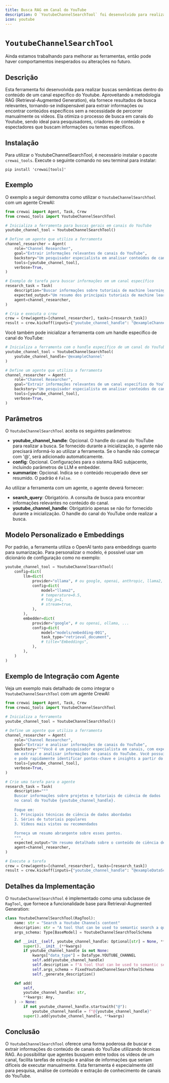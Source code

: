 ```yaml
---
title: Busca RAG em Canal do YouTube
description: O `YoutubeChannelSearchTool` foi desenvolvido para realizar buscas RAG (Retrieval-Augmented Generation) no conteúdo de um canal do Youtube.
icon: youtube
---
```


# `YoutubeChannelSearchTool`

<Note>
    Ainda estamos trabalhando para melhorar as ferramentas, então pode haver comportamentos inesperados ou alterações no futuro.
</Note>

## Descrição

Esta ferramenta foi desenvolvida para realizar buscas semânticas dentro do conteúdo de um canal específico do Youtube.
Aproveitando a metodologia RAG (Retrieval-Augmented Generation), ela fornece resultados de busca relevantes,
tornando-se indispensável para extrair informações ou encontrar conteúdos específicos sem a necessidade de percorrer manualmente os vídeos.
Ela otimiza o processo de busca em canais do Youtube, sendo ideal para pesquisadores, criadores de conteúdo e espectadores que buscam informações ou temas específicos.

## Instalação

Para utilizar o YoutubeChannelSearchTool, é necessário instalar o pacote `crewai_tools`. Execute o seguinte comando no seu terminal para instalar:

```shell
pip install 'crewai[tools]'
```

## Exemplo

O exemplo a seguir demonstra como utilizar o `YoutubeChannelSearchTool` com um agente CrewAI:

```python Code
from crewai import Agent, Task, Crew
from crewai_tools import YoutubeChannelSearchTool

# Inicializa a ferramenta para buscas gerais em canais do YouTube
youtube_channel_tool = YoutubeChannelSearchTool()

# Define um agente que utiliza a ferramenta
channel_researcher = Agent(
    role="Channel Researcher",
    goal="Extrair informações relevantes de canais do YouTube",
    backstory="Um pesquisador especialista em analisar conteúdos de canais do YouTube.",
    tools=[youtube_channel_tool],
    verbose=True,
)

# Exemplo de tarefa para buscar informações em um canal específico
research_task = Task(
    description="Buscar informações sobre tutoriais de machine learning no canal do YouTube {youtube_channel_handle}",
    expected_output="Um resumo dos principais tutoriais de machine learning disponíveis no canal.",
    agent=channel_researcher,
)

# Cria e executa o crew
crew = Crew(agents=[channel_researcher], tasks=[research_task])
result = crew.kickoff(inputs={"youtube_channel_handle": "@exampleChannel"})
```

Você também pode inicializar a ferramenta com um handle específico de canal do YouTube:

```python Code
# Inicializa a ferramenta com o handle específico de um canal do YouTube
youtube_channel_tool = YoutubeChannelSearchTool(
    youtube_channel_handle='@exampleChannel'
)

# Define um agente que utiliza a ferramenta
channel_researcher = Agent(
    role="Channel Researcher",
    goal="Extrair informações relevantes de um canal específico do YouTube",
    backstory="Um pesquisador especialista em analisar conteúdos de canais do YouTube.",
    tools=[youtube_channel_tool],
    verbose=True,
)
```

## Parâmetros

O `YoutubeChannelSearchTool` aceita os seguintes parâmetros:

- **youtube_channel_handle**: Opcional. O handle do canal do YouTube para realizar a busca. Se fornecido durante a inicialização, o agente não precisará informá-lo ao utilizar a ferramenta. Se o handle não começar com '@', será adicionado automaticamente.
- **config**: Opcional. Configurações para o sistema RAG subjacente, incluindo parâmetros de LLM e embedder.
- **summarize**: Opcional. Indica se o conteúdo recuperado deve ser resumido. O padrão é `False`.

Ao utilizar a ferramenta com um agente, o agente deverá fornecer:

- **search_query**: Obrigatório. A consulta de busca para encontrar informações relevantes no conteúdo do canal.
- **youtube_channel_handle**: Obrigatório apenas se não for fornecido durante a inicialização. O handle do canal do YouTube onde realizar a busca.

## Modelo Personalizado e Embeddings

Por padrão, a ferramenta utiliza o OpenAI tanto para embeddings quanto para sumarização. Para personalizar o modelo, é possível usar um dicionário de configuração como no exemplo:

```python Code  
youtube_channel_tool = YoutubeChannelSearchTool(
    config=dict(
        llm=dict(
            provider="ollama", # ou google, openai, anthropic, llama2, ...
            config=dict(
                model="llama2",
                # temperature=0.5,
                # top_p=1,
                # stream=true,
            ),
        ),
        embedder=dict(
            provider="google", # ou openai, ollama, ...
            config=dict(
                model="models/embedding-001",
                task_type="retrieval_document",
                # title="Embeddings",
            ),
        ),
    )
)
```

## Exemplo de Integração com Agente

Veja um exemplo mais detalhado de como integrar o `YoutubeChannelSearchTool` com um agente CrewAI:

```python Code
from crewai import Agent, Task, Crew
from crewai_tools import YoutubeChannelSearchTool

# Inicializa a ferramenta
youtube_channel_tool = YoutubeChannelSearchTool()

# Define um agente que utiliza a ferramenta
channel_researcher = Agent(
    role="Channel Researcher",
    goal="Extrair e analisar informações de canais do YouTube",
    backstory="""Você é um pesquisador especialista em canais, com experiência
    em extrair e analisar informações de canais do YouTube. Você possui olho clínico para detalhes
    e pode rapidamente identificar pontos-chave e insights a partir do conteúdo em vídeo de todo o canal.""",
    tools=[youtube_channel_tool],
    verbose=True,
)

# Crie uma tarefa para o agente
research_task = Task(
    description="""
    Buscar informações sobre projetos e tutoriais de ciência de dados
    no canal do YouTube {youtube_channel_handle}.
    
    Foque em:
    1. Principais técnicas de ciência de dados abordadas
    2. Séries de tutoriais populares
    3. Vídeos mais vistos ou recomendados
    
    Forneça um resumo abrangente sobre esses pontos.
    """,
    expected_output="Um resumo detalhado sobre o conteúdo de ciência de dados disponível no canal.",
    agent=channel_researcher,
)

# Execute a tarefa
crew = Crew(agents=[channel_researcher], tasks=[research_task])
result = crew.kickoff(inputs={"youtube_channel_handle": "@exampleDataScienceChannel"})
```

## Detalhes da Implementação

O `YoutubeChannelSearchTool` é implementado como uma subclasse de `RagTool`, que fornece a funcionalidade base para Retrieval-Augmented Generation:

```python Code
class YoutubeChannelSearchTool(RagTool):
    name: str = "Search a Youtube Channels content"
    description: str = "A tool that can be used to semantic search a query from a Youtube Channels content."
    args_schema: Type[BaseModel] = YoutubeChannelSearchToolSchema

    def __init__(self, youtube_channel_handle: Optional[str] = None, **kwargs):
        super().__init__(**kwargs)
        if youtube_channel_handle is not None:
            kwargs["data_type"] = DataType.YOUTUBE_CHANNEL
            self.add(youtube_channel_handle)
            self.description = f"A tool that can be used to semantic search a query the {youtube_channel_handle} Youtube Channels content."
            self.args_schema = FixedYoutubeChannelSearchToolSchema
            self._generate_description()

    def add(
        self,
        youtube_channel_handle: str,
        **kwargs: Any,
    ) -> None:
        if not youtube_channel_handle.startswith("@"):
            youtube_channel_handle = f"@{youtube_channel_handle}"
        super().add(youtube_channel_handle, **kwargs)
```

## Conclusão

O `YoutubeChannelSearchTool` oferece uma forma poderosa de buscar e extrair informações do conteúdo de canais do YouTube utilizando técnicas RAG. Ao possibilitar que agentes busquem entre todos os vídeos de um canal, facilita tarefas de extração e análise de informações que seriam difíceis de executar manualmente. Esta ferramenta é especialmente útil para pesquisa, análise de conteúdo e extração de conhecimento de canais do YouTube.